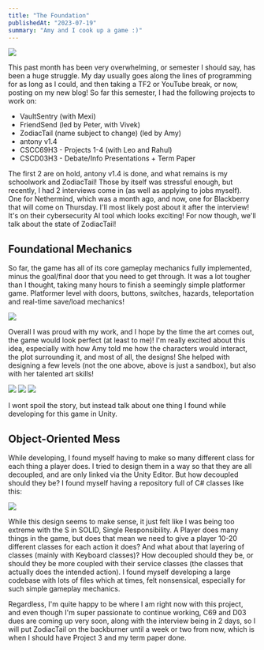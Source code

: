 ```yaml
---
title: "The Foundation"
publishedAt: "2023-07-19"
summary: "Amy and I cook up a game :)"
---
```


[![](/assets/b/log/zt0/0.png)](/assets/b/log/zt0/0.png)

This past month has been very overwhelming, or semester I should say, has been a huge struggle. My day usually goes along the lines of programming for as long as I could, and then taking a TF2 or YouTube break, or now, posting on my new blog! So far this semester, I had the following projects to work on:

* VaultSentry (with Mexi)
* FriendSend (led by Peter, with Vivek)
* ZodiacTail (name subject to change) (led by Amy)
* antony v1.4
* CSCC69H3 - Projects 1-4 (with Leo and Rahul)
* CSCD03H3 - Debate/Info Presentations + Term Paper

The first 2 are on hold, antony v1.4 is done, and what remains is my schoolwork and ZodiacTail! Those by itself was stressful enough, but recently, I had 2 interviews come in (as well as applying to jobs myself). One for Nethermind, which was a month ago, and now, one for Blackberry that will come on Thursday. I'll most likely post about it after the interview! It's on their cybersecurity AI tool which looks exciting! For now though, we'll talk about the state of ZodiacTail!

## Foundational Mechanics

So far, the game has all of its core gameplay mechanics fully implemented, minus the goal/final door that you need to get through. It was a lot tougher than I thought, taking many hours to finish a seemingly simple platformer game.
Platformer level with doors, buttons, switches, hazards, teleportation and real-time save/load mechanics!

[![](/assets/b/log/zt0/1.png)](/assets/b/log/zt0/1.png)

Overall I was proud with my work, and I hope by the time the art comes out, the game would look perfect (at least to me)! I'm really excited about this idea, especially with how Amy told me how the characters would interact, the plot surrounding it, and most of all, the designs! She helped with designing a few levels (not the one above, above is just a sandbox), but also with her talented art skills!

[![](/assets/b/log/zt0/2.png)](/assets/b/log/zt0/2.png)
[![](/assets/b/log/zt0/3.png)](/assets/b/log/zt0/3.png)
[![](/assets/b/log/zt0/4.png)](/assets/b/log/zt0/4.png)

I wont spoil the story, but instead talk about one thing I found while developing for this game in Unity.

## Object-Oriented Mess

While developing, I found myself having to make so many different class for each thing a player does. I tried to design them in a way so that they are all decoupled, and are only linked via the Unity Editor. But how decoupled should they be? I found myself having a repository full of C# classes like this:

[![](/assets/b/log/zt0/5.png)](/assets/b/log/zt0/5.png) 

While this design seems to make sense, it just felt like I was being too extreme with the S in SOLID, Single Responsibility. A Player does many things in the game, but does that mean we need to give a player 10-20 different classes for each action it does? And what about that layering of classes (mainly with Keyboard classes)? How decoupled should they be, or should they be more coupled with their service classes (the classes that actually does the intended action). I found myself developing a large codebase with lots of files which at times, felt nonsensical, especially for such simple gameplay mechanics.

Regardless, I'm quite happy to be where I am right now with this project, and even though I'm super passionate to continue working, C69 and D03 dues are coming up very soon, along with the interview being in 2 days, so I will put ZodiacTail on the backburner until a week or two from now, which is when I should have Project 3 and my term paper done.